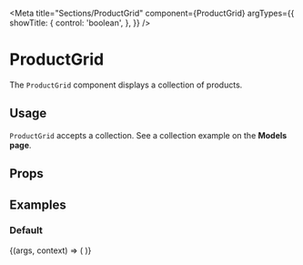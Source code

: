

<Meta
  title="Sections/ProductGrid"
  component={ProductGrid}
  argTypes={{
    showTitle: {
      control: 'boolean',
    },
  }}
/>

# ProductGrid

The `ProductGrid` component displays a collection of products.

## Usage

`ProductGrid` accepts a collection. See a collection example on the <LinkTo kind="docs-models--page#collection-of-products">**Models page**</LinkTo>.

## Props

<ArgsTable of={ProductGrid} />

## Examples

### Default

<Canvas>
  <Story name="Default" args={{ showTitle: true }}>
    {(args, context) => (
      <ProductGrid
        collection={
          context.globals.platform.includes('shopify') ? shopifyCollection : bigCommerceCategory
        }
        productsPerPage={5}
        {...args}
      />
    )}
  </Story>
</Canvas>
